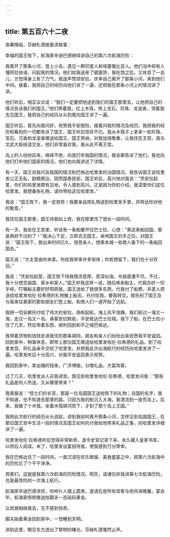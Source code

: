```yaml
---
---
---
```

title: 第五百六十二夜
---






夜幕降临，莎赫札德接着讲故事：





幸福的国王陛下，航海家辛迪巴德继续讲自己的第六次航海历险：

我离开了那条小河，登上小岛，遇见一群印度人和埃塞俄比亚人。他们当中却有人懂阿拉伯语，问起我的情况。他们给我送来了甜面饼，我吃饱之后，又休息了一会儿，方觉得身上有了力气。我连声赞颂安拉，庆幸自己离开了那条小河，来到他们中间。接着，我把自己的经历向他们讲了一遍，还把我在那条小河上的情况讲了讲。

他们听后，相互议论说：“我们一定要把他送到我们的国王那里去，让他把自己的情况告诉我们的国王。”他们带着我，扛上木筏，带上宝石、珍珠、龙涎香，领着我去见国王，我把自己的经历从头到尾向国王讲了一遍。

国王听后，首先向我问好，祝贺我平安脱险，接着问我的情况及经历。我把我的经历和看到的一切都告诉了国王，国王听后惊异不已。我从木筏子上拿来一些珍珠、宝石、沉香和龙涎香赠送给国王，国王笑纳，对我加倍敬重，让我住在王宫。我与文武大臣结谊交友，他们非常喜欢我，我从此不离王宫。

岛上的人纷纷前来，络绎不绝，向我打听我国的情况，我全都告诉了他们。我也向他们打听他们国家的情况，他们也向我讲述了详情。

有一天，国王向我问及我国的情况和巴格达哈里发的治国情况，我告诉国王说哈里发公正无私，励精图治，因而国泰民安。国王听后，高兴地对我说：“凭安拉起誓，你们的哈里发颇有见地，令人感到高兴。正是因为你的介绍，我深爱你们这位哈里发。我想备些礼物，请你带给这位哈里发。”

我说：“国王陛下，我一定效劳！我要亲自把礼物送到哈里发手里，并转达你对他的敬意。”

我住在国王那里，国王待我如上宾，我在那里住了很长一段时间。

有一天，我坐在王宫里，听说有一条船要开往巴士拉，心想：“乘这条船回国，那是再好不过的了！”我决心下定，立即去见国王，亲吻国王的手之后，对国王说：“国王陛下，我出来时间已久，倍思亲人，想乘本城一些商人备下的一条船回国去。”

国王说：“大主意由你来拿。你给我带来许多愉快；你若想留下，我们也十分欢迎。”

我说：“凭安拉起誓，国王陛下待我情浓意厚，恩深似海，令我感激不尽。不过，我十分想念祖国、家乡和家人。”国王听我这样一说，随后唤来船主，代我办好一切手续，叮嘱船主要好好照顾我，国王送给了我很多东西，代我付了船费，并差人把送给哈里发哈伦·拉希德的礼物搬上船去，托付给我，要我转交。我告别了国王及与我来往甚密的那些朋友们登上船，和商人们一道开始了远航。

我把一切全都托付给了伟大的安拉，扬帆起航，海上风平浪静。我们航过一海又一海，走过一岛又一岛。承蒙安拉默助，平安抵达巴士拉城。我下了船，在巴士拉小住了几天，然后带着东西，顺利回到和平之城巴格达。

我带着货物和钱财走进我住的那条胡同，朋友和亲人们纷纷出来祝贺我平安返回。回到家中，稍事休息，即带上那位国王赠送给哈里发哈伦·拉希德的礼品，到了哈里发宫，将礼品亲手交给了哈里发，并把我此次出海航行的经历向哈里发讲了一遍。哈里发听后十分高兴，对我平安返回表示祝贺。

我回到家中，拿出赚的钱来，广济博施，分赠礼品，大宴宾客。

过了几天，哈里发派人召我进宫。我见到哈里发哈伦·拉希德，哈里发问我：“那些礼品是何人所送，又从哪里带来？”

我禀报说：“信士们的长官，那是一位岛国国王送给陛下的礼物；岛国的名字，我不知道，也不知道去那里的路。只因为我的船沉入大海，我漂流到一座荒岛上。后来，我做了个木筏，坐着木筏顺河而下，才到了那个岛上王国。”

我把此次航行的经历从头说起，讲到我如何离开那条小河，怎样见到岛国国王，在那位国王宫中生活一段的情况及国王如何托付我给他带来礼品之事，向哈里发详细讲了一遍。

哈里发哈伦·拉希德听后觉得非常新奇，遂令史官记录下来，永久藏入皇家书库，以供后人阅读。未了，哈里发设宴招待我，使我感到万分荣幸。

我在巴格达住了一段时间，一直沉浸在欢乐歌娱、美食盛宴之中，把第六次航海中的历险忘了个干干净净。

宾客们，这就是我第六次航海的历险情况。明天，请诸位听我讲第七次航海历险，也是最惊险的一次海上航行。





航海家辛迪巴德讲完，吩咐仆人摆上筵席，遂请在座所有宾客与他共进晚餐。宴会毕，航海家照例赠送给脚夫一百砝码黄金。

众宾朋相继离去，无不感到惊奇。

脚夫揣着黄金回到家中，一觉睡到天明。





讲到这里，眼见东方透出了黎明的曙光，莎赫札德戛然止声。